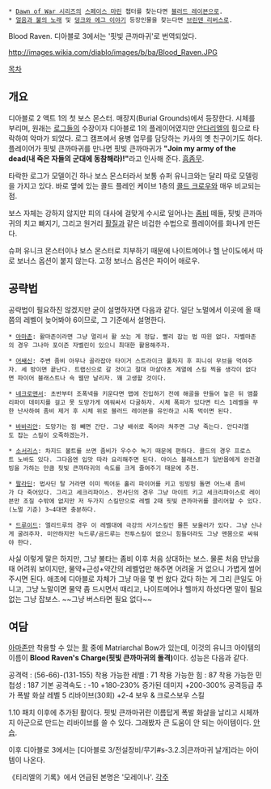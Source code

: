  * [[Dawn of War 시리즈]]의 [[스페이스 마린]] 챕터를 찾는다면 [[블러드 레이븐]]으로.
 * [[얼음과 불의 노래]] 및 [[덩크와 에그 이야기]] 등장인물을 찾는다면 [[브린덴 리버스]]로.

Blood Raven. 디아블로 3에서는 '핏빛 큰까마귀'로 번역되었다.

http://images.wikia.com/diablo/images/b/ba/Blood_Raven.JPG


[[목차]]

== 개요 ==
디아블로 2 액트 1의 첫 보스 몬스터. 매장지(Burial Grounds)에서 등장한다. 시체를 부리며, 원래는 [[로그(디아블로 시리즈)|로그]]들의 수장이자 디아블로 1의 플레이어였지만 [[안다리엘]]의 힘으로 타락하여 악마가 되었다. 로그 캠프에서 용병 업무를 담당하는 카사의 옛 친구이기도 하다. 플레이어가 핏빛 큰까마귀를 만나면 핏빛 큰까마귀가 '''"Join my army of the dead(내 죽은 자들의 군대에 동참해라)!"'''라고 인사해 준다. [[흠좀무]].

타락한 로그가 모델이긴 하나 보스 몬스터라서 보통 슈퍼 유니크와는 달리 따로 모델링을 가지고 있다. 바로 옆에 있는 콜드 플레인 케이브 1층의 [[콜드 크로우]]와 매우 비교되는 점.

보스 자체는 강하지 않지만 피의 대사에 걸맞게 수시로 일어나는 [[좀비]] 떼들, 핏빛 큰까마귀의 치고 빠지기, 그리고 원거리 [[활]]질과 같은 비겁한 수법으로 플레이어를 화나게 만든다.

슈퍼 유니크 몬스터이나 보스 몬스터로 치부하기 때문에 나이트메어나 헬 난이도에서 따로 보너스 옵션이 붙지 않는다. 고정 보너스 옵션은 파이어 애로우.

== 공략법 ==
공략법이 필요하진 않겠지만 굳이 설명하자면 다음과 같다. 일단 노멀에서 이곳에 올 때쯤의 레벨이 늦어봐야 6이므로, 그 기준에서 설명한다.

 * [[아마존(디아블로 2)|아마존]]: 활마존이라면 그냥 멀리서 활 쏘는 게 정답. 빨리 잡는 법 따윈 없다. 자벨마존의 경우 그나마 포이즌 자벨린이 있으니 최대한 활용해주자.

 * [[어쌔신(디아블로 2)|어쌔신]]: 주변 좀비 아무나 골라잡아 타이거 스트라이크 풀차지 후 피니쉬 무브을 먹여주자. 세 방이면 끝난다. 트랩신으로 갈 것이고 절대 마샬아츠 계열에 스킬 찍을 생각이 없다면 파이어 블래스트나 쇽 웹만 날리자. 꽤 고생할 것이다.

 * [[네크로맨서(디아블로 2)|네크로맨서]]: 초반부터 조폭넥을 키운다면 맵에 진입하기 전에 해골을 만들어 놓은 뒤 앰플리파이 데미지를 걸고 못 도망가게 에워싸서 다굴하자. 시체 폭파가 있다면 티스 1레벨을 무한 난사하여 좀비 제거 후 시체 위로 블러드 레이븐을 유인하고 시폭 먹이면 된다.

 * [[바바리안(디아블로 2)|바바리안]]: 도망가는 점 빼면 간단. 그냥 배쉬로 죽어라 쳐주면 그냥 죽는다. 안다리엘도 잡는 스킬이 오죽하겠는가.

 * [[소서리스(디아블로 2)|소서리스]]: 차지드 볼트를 쓰면 좀비가 우수수 녹기 때문에 편하다. 콜드의 경우 프로스트 노바도 있다. 그다음엔 입맛 따라 요리해주면 된다. 아이스 블래스트가 일반몹에게 완전결빙을 가하는 만큼 핏빛 큰까마귀의 속도를 크게 줄여주기 때문에 추천.

 * [[팔라딘(디아블로 2)|팔라딘]]: 법사딘 탈 거라면 이미 찍어둔 홀리 파이어를 키고 빙빙빙 돌면 어느새 좀비가 다 죽어있다. 그리고 세크리파이스. 전사딘의 경우 그냥 마이트 키고 세크리파이스로 레이븐만 조질 수밖에 없지만 저 두가지 스킬만으로 레벨 2때 핏빛 큰까마귀를 클리어할 수 있다.(노멀 기준) 3~4대면 충분하다.

 * [[드루이드(디아블로 2)|드루이드]]: 엘리드루의 경우 이 레벨대에 극강의 사기스킬인 몰튼 보울러가 있다. 그냥 신나게 굴려주자. 미안하지만 늑드루/곰드루는 전투스킬이 없으니 힘들더라도 그냥 맨몸으로 싸워야 한다.

사실 이렇게 말은 하지만, 그냥 불타는 좀비 이후 처음 상대하는 보스. 물론 처음 만났을때 어려워 보이지만, 물약+근성+약간의 레벨업만 해주면 어려울 거 없으니 가볍게 썰어주시면 된다. 애초에 디아블로 자체가 그냥 마을 몇 번 왔다 갔다 하는 게 그리 큰일도 아니고, 그냥 노말이면 물약 좀 드시면서 때리고, 나이트메어나 헬까지 하셨다면 말이 필요 없는 그냥 잡보스. ~~그냥 버스타면 필요 없다~~

== 여담 ==
[[아마존]]만 착용할 수 있는 [[활]] 중에 Matriarchal Bow가 있는데, 이것의 유니크 아이템의 이름이 '''Blood Raven's Charge(핏빛 큰까마귀의 돌격)'''이다. 성능은 다음과 같다.

공격력 : (56-66)-(131-155)
착용 가능한 레벨 : 71
착용 가능한 힘 : 87
착용 가능한 민첩성 : 187
기본 공격속도 : -10
+180-230% 증가된 데미지
+200-300% 공격등급 추가
폭발 화살
레벨 5 리바이브(30회)
+2-4 보우 & 크로스보우 스킬

1.10 패치 이후에 추가된 활이다. 핏빛 큰까마귀란 이름답게 폭발 화살을 날리고 시체까지 아군으로 만드는 리바이브를 쓸 수 있다. 그래봤자 큰 도움이 안 되는 아이템이다. [[안습]].

이후 디아블로 3에서는 [디아블로 3/전설장비/무기#s-3.2.3|큰까마귀 날개]라는 아이템이 나온다.

《티리엘의 기록》에서 언급된 본명은 '모레이나'.
[[각주]]
